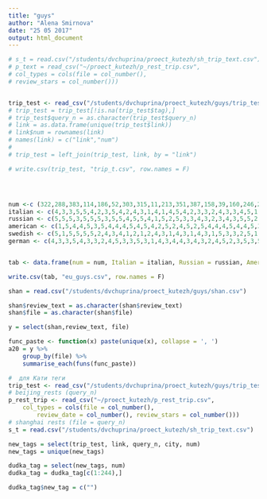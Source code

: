 ```yaml
---
title: "guys"
author: "Alena Smirnova"
date: "25 05 2017"
output: html_document
---
```


```r
# s_t = read.csv("/students/dvchuprina/proect_kutezh/sh_trip_text.csv")
# p_text = read_csv("~/proect_kutezh/p_rest_trip.csv", 
# col_types = cols(file = col_number(), 
# review_stars = col_number())) 


trip_test <- read_csv("/students/dvchuprina/proect_kutezh/guys/trip_test.csv")
# trip_test = trip_test[!is.na(trip_test$tag),]
# trip_test$query_n = as.character(trip_test$query_n)
# link = as.data.frame(unique(trip_test$link))
# link$num = rownames(link)
# names(link) = c("link","num")
# 
# trip_test = left_join(trip_test, link, by = "link")

# write.csv(trip_test, "trip_t.csv", row.names = F)




num <-c (322,288,383,114,186,52,303,315,11,213,351,387,158,39,160,246,299,384,304,151,324,404,183, 1,10,199,2,60,61,63,68,69,71)
italian <- c(4,3,3,5,5,4,2,3,5,4,2,4,3,1,4,1,4,5,4,2,3,3,2,4,3,3,4,5,1,5,3,4,5)
russian <- c(5,5,5,3,5,5,5,3,5,5,4,5,5,4,1,5,2,5,3,3,4,3,2,3,4,3,5,5,2,5,5,4,5)
american <- c(1,5,4,4,5,3,5,4,4,4,5,4,5,4,2,5,2,4,5,2,5,4,4,4,5,4,4,5,3,5,5,4,5)
swedish <- c(5,1,5,5,5,5,2,4,3,4,1,2,1,2,4,3,1,4,3,1,4,3,1,5,3,3,2,5,1,5,2,2,1)
german <- c(4,3,3,5,4,3,3,2,4,5,3,3,5,3,1,4,3,4,4,3,4,3,2,4,5,2,3,5,3,5,5,4,5)


tab <- data.frame(num = num, Italian = italian, Russian = russian, American = american, Swedish = swedish, German = german, Spaniard = spanish)

write.csv(tab, "eu_guys.csv", row.names = F)
```



```r
shan = read.csv("/students/dvchuprina/proect_kutezh/guys/shan.csv")

shan$review_text = as.character(shan$review_text)
shan$file = as.character(shan$file)

y = select(shan,review_text, file)

func_paste <- function(x) paste(unique(x), collapse = ', ')
a20 = y %>%
    group_by(file) %>%
    summarise_each(funs(func_paste))
```


```r
#  для Кати теги
trip_test <- read_csv("/students/dvchuprina/proect_kutezh/guys/trip_test.csv")
# beijing_rests (query_n)
p_rest_trip <- read_csv("~/proect_kutezh/p_rest_trip.csv", 
    col_types = cols(file = col_number(), 
        review_date = col_number(), review_stars = col_number()))
# shanghai rests (file = query_n)
s_t = read.csv("/students/dvchuprina/proect_kutezh/sh_trip_text.csv")

new_tags = select(trip_test, link, query_n, city, num)
new_tags = unique(new_tags)

dudka_tag = select(new_tags, num)
dudka_tag = dudka_tag[c(1:244),]

dudka_tag$new_tag = c("")

```

